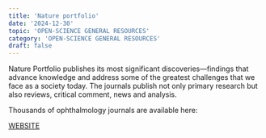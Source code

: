 ```yaml
---
title: 'Nature portfolio'
date: '2024-12-30'
topic: 'OPEN-SCIENCE GENERAL RESOURCES'
category: 'OPEN-SCIENCE GENERAL RESOURCES'
draft: false
---
```


Nature Portfolio publishes its most significant discoveries—findings that advance knowledge and address some of the greatest challenges that we face as a society today.
The journals publish not only primary research but also reviews, critical comment, news and analysis.

Thousands of ophthalmology journals are available here:

<a className="text-primary-400 underline" target="_blank" href="https://www.nature.com/search?q=ophthalmology&journal=">WEBSITE</a>

